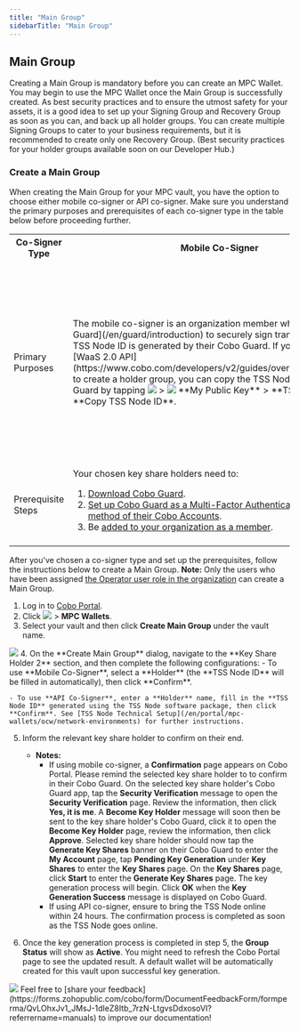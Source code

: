 ```yaml
---
title: "Main Group"
sidebarTitle: "Main Group"
---
```


## Main Group
Creating a Main Group is mandatory before you can create an MPC Wallet. You may begin to use the MPC Wallet once the Main Group is successfully created. As best security practices and to ensure the utmost safety for your assets, it is a good idea to set up your Signing Group and Recovery Group as soon as you can, and back up all holder groups. You can create multiple Signing Groups to cater to your business requirements, but it is recommended to create only one Recovery Group. (Best security practices for your holder groups available soon on our Developer Hub.)

### Create a Main Group <a id="create-a-main-group"></a>
When creating the Main Group for your MPC vault, you have the option to choose either mobile co-signer or API co-signer. Make sure you understand the primary purposes and prerequisites of each co-signer type in the table below before proceeding further.

<a id="signer-type"></a>
<table class="six-columns">
  <tr>
    <th>Co-Signer Type</th>
    <th>Mobile Co-Signer</th>
    <th>API Co-Signer</th>
  </tr>
  <tr>
    <td>Primary Purposes</td>
    <td>
      The mobile co-signer is an organization member who uses [Cobo Guard](/en/guard/introduction) to securely sign transactions. Their TSS Node ID is generated by their Cobo Guard. <Note>If you are using the [WaaS 2.0 API](https://www.cobo.com/developers/v2/guides/overview/introduction) to create a holder group, you can copy the TSS Node ID in your Cobo Guard by tapping <img src="/en/images/cobo-guard/common/icon_menu.svg" className="icon"></img> > <img src="/en/images/cobo-guard/common/icon_key.svg" className="icon"></img> **My Public Key** > **TSS Node ID** > **Copy TSS Node ID**.</Note>
    </td>
    <td>
      The API co-signer is a server node that utilizes the [TSS Node package](/en/portal/mpc-wallets/ocw/network-environments) to automatically sign transactions. Its TSS Node ID is generated using the provided TSS Node software package and must be done before setting up the wallet. See <a href="/en/portal/mpc-wallets/ocw/network-environments">TSS Node Technical Setup</a> for further instructions.
    </td>
  </tr>
  <tr>
    <td>Prerequisite Steps</td>
    <td>
      Your chosen key share holders need to:
      <ol>
        <li><a href="/en/guard/download">Download Cobo Guard</a>.</li>
        <li><a href="/en/accounts/set-up-mfa#set-up-cobo-guard">Set up Cobo Guard as a Multi-Factor Authentication (MFA) method of their Cobo Accounts</a>.</li>
        <li>Be <a href="/en/portal/organization/manage-members">added to your organization as a member</a>.</li>
      </ol>
    </td>
    <td>
      Your chosen key share holders need to provide you with their generated TSS Node ID. See <a href="/en/portal/mpc-wallets/ocw/network-environments">TSS Node Technical Setup</a> for further instructions.
    </td>
  </tr>
</table>

After you've chosen a co-signer type and set up the prerequisites, follow the instructions below to create a Main Group. **Note:** Only the users who have been assigned [the Operator user role in the organization](/en/portal/organization/roles-and-permissions) can create a Main Group.

1. Log in to [Cobo Portal](https://portal.cobo.com/login).
2. Click <img src="/en/images/mpc-wallet/wallets-icon.svg" className="icon"></img> > **MPC Wallets**.
3. Select your vault and then click **Create Main Group** under the vault name.
<img src="/en/images/mpc-wallet/create-main-key-group.png" className="screenshot_full_screen"/>
4. On the **Create Main Group** dialog, navigate to the **Key Share Holder 2** section, and then complete the following configurations: <a id="on-the-create-main-group-dialog"></a>
    - To use **Mobile Co-Signer**, select a **Holder** (the **TSS Node ID** will be filled in automatically), then click **Confirm**.

    - To use **API Co-Signer**, enter a **Holder** name, fill in the **TSS Node ID** generated using the TSS Node software package, then click **Confirm**. See [TSS Node Technical Setup](/en/portal/mpc-wallets/ocw/network-environments) for further instructions.

5. Inform the relevant key share holder to confirm on their end.
    - **Notes:**
        - If using mobile co-signer, a **Confirmation** page appears on Cobo Portal. Please remind the selected key share holder to to confirm in their Cobo Guard. On the selected key share holder's Cobo Guard app, tap the **Security Verification** message to open the **Security Verification** page. Review the information, then click **Yes, it is me**. A **Become Key Holder** message will soon then be sent to the key share holder's Cobo Guard, click it to open the **Become Key Holder** page, review the information, then click **Approve**. Selected key share holder should now tap the **Generate Key Shares** banner on their Cobo Guard to enter the **My Account** page, tap **Pending Key Generation** under **Key Shares** to enter the **Key Shares** page. On the **Key Shares** page, click **Start** to enter the **Generate Key Shares** page. The key generation process will begin. Click **OK** when the **Key Generation Success** message is displayed on Cobo Guard.
        - If using API co-signer, ensure to bring the TSS Node online within 24 hours. The confirmation process is completed as soon as the TSS Node goes online.

6. Once the key generation process is completed in step 5, the **Group Status** will show as **Active**.
 <Info>You might need to refresh the Cobo Portal page to see the updated result.</Info>
 <Info>A default wallet will be automatically created for this vault upon successful key generation.</Info>
<img src="/en/images/mpc-wallet/main-group-active.png" className="screenshot_modal"/>
<Tip>Feel free to [share your feedback](https://forms.zohopublic.com/cobo/form/DocumentFeedbackForm/formperma/QvLOhxJv1_JMsJ-1dleZ8Itb_7rzN-LtgvsDdxosoVI?referrername=manuals) to improve our documentation!</Tip>